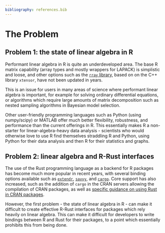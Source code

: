 ```yaml
---
bibliography: references.bib
---
```


# The Problem

```{=html}
<!--
Outlining the issue / weak point / problem to be solved by this
proposal. This should be a compelling section that sets the reader up
for the next section - the proposed solution!

It is important to cover:

 - [ ] What the problem is
 - [ ] Who it affects
 - [ ] Why is it a problem
 - [ ] What will solving the problem enable (why should it be solved)
 - [ ] Brief summary of existing work and previous attempts (e.g., relevant R packages)
 - [ ] If proposing changes to R itself: letter of support from R Core member
-->
```
## Problem 1: the state of linear algebra in R
Performant linear algebra in R is quite an underdeveloped area. The base R matrix capability (array types and mostly wrappers for LAPACK) is simplistic and loose, and other options such as the [`rray` library](https://rray.r-lib.org/), based on on the C++ library `xtensor`, have not been updated in years.

This is an issue for users in many areas of science where performant linear algebra is important, for example for solving ordinary differential equations, or algorithms which require large amounts of matrix decomposition such as nested sampling algorithms in Bayesian model selection.

Other user-friendly programming languages such as Python (using numpy/scipy) or MATLAB offer much better flexibility, robustness, and performance than the current offerings in R. This essentially makes R a non-starter for linear-algebra-heavy data analysis - scientists who would otherwise love to use R find themselves straddling R and Python, using Python for their data analysis and then R for their statistics and graphs.

## Problem 2: linear algebra and R-Rust interfaces
The use of the Rust programming language as a backend for R packages has become much more popular in recent years, with several binding options available such as [`extendr`](https://github.com/extendr), [`savvy`](https://github.com/yutannihilation/savvy/), and [`cargo`](https://github.com/dbdahl/cargo-framework). Core support has also increased, such as the addition of `cargo` in the CRAN servers allowing the compilation of CRAN packages, as well as [specific guidance on using Rust in CRAN packages](https://cran.r-project.org/web/packages/using_rust.html).

However, the first problem - the state of linear algebra in R - can make it difficult to create effective R-Rust interfaces for packages which rely heavily on linear algebra. This can make it difficult for developers to write bindings between R and Rust for their packages, to a point which essentially prohibits this from being done. 